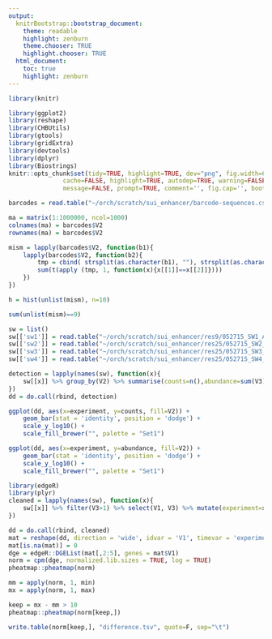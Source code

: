 ```yaml
---
output:
  knitrBootstrap::bootstrap_document:
    theme: readable
    highlight: zenburn
    theme.chooser: TRUE
    highlight.chooser: TRUE
  html_document:
    toc: true
    highlight: zenburn
---
```


```r
library(knitr)

library(ggplot2)
library(reshape)
library(CHBUtils)
library(gtools)
library(gridExtra)
library(devtools)
library(dplyr)
library(Biostrings)
knitr::opts_chunk$set(tidy=TRUE, highlight=TRUE, dev="png", fig.width=6,fig.heigh=6,
               cache=FALSE, highlight=TRUE, autodep=TRUE, warning=FALSE, error=FALSE,
               message=FALSE, prompt=TRUE, comment='', fig.cap='', bootstrap.show.code=FALSE)
```


```r
barcodes = read.table("~/orch/scratch/sui_enhancer/barcode-sequences.csv")
```

```r
ma = matrix(1:1000000, ncol=1000)
colnames(ma) = barcodes$V2
rownames(ma) = barcodes$V2

mism = lapply(barcodes$V2, function(b1){
    lapply(barcodes$V2, function(b2){
        tmp = cbind( strsplit(as.character(b1), ""), strsplit(as.character(b2), ""))
        sum(t(apply (tmp, 1, function(x){x[[1]]==x[[2]]})))
    })
})

h = hist(unlist(mism), n=10)

sum(unlist(mism)==9)
```


```r
sw = list()
sw[['sw1']] = read.table("~/orch/scratch/sui_enhancer/res9/052715_SW1_ATCACG_L001_R1_001_counts.tsv")
sw[['sw2']] = read.table("~/orch/scratch/sui_enhancer/res25/052715_SW2_CGATGT_L001_R1_001_counts.tsv")
sw[['sw3']] = read.table("~/orch/scratch/sui_enhancer/res25/052715_SW3_TTAGGC_L001_R1_001_counts.tsv")
sw[['sw4']] = read.table("~/orch/scratch/sui_enhancer/res25/052715_SW4_TGACCA_L001_R1_001_counts.tsv")
```

```r
detection = lapply(names(sw), function(x){
    sw[[x]] %>% group_by(V2) %>% summarise(counts=n(),abundance=sum(V3)) %>% mutate(experiment=x)
})
dd = do.call(rbind, detection)

ggplot(dd, aes(x=experiment, y=counts, fill=V2)) +
    geom_bar(stat = 'identity', position = 'dodge') +
    scale_y_log10() +
    scale_fill_brewer("", palette = "Set1")

ggplot(dd, aes(x=experiment, y=abundance, fill=V2)) +
    geom_bar(stat = 'identity', position = 'dodge') +
    scale_y_log10() +
    scale_fill_brewer("", palette = "Set1")

```


```r
library(edgeR)
library(plyr)
cleaned = lapply(names(sw), function(x){
    sw[[x]] %>% filter(V3>1) %>% select(V1, V3) %>% mutate(experiment=x)
})

dd = do.call(rbind, cleaned)
mat = reshape(dd, direction = 'wide', idvar = 'V1', timevar = 'experiment')
mat[is.na(mat)] = 0 
dge = edgeR::DGEList(mat[,2:5], genes = mat$V1)
norm = cpm(dge, normalized.lib.sizes = TRUE, log = TRUE)
pheatmap::pheatmap(norm)
```

```r
mm = apply(norm, 1, min)
mx = apply(norm, 1, max)

keep = mx - mm > 10
pheatmap::pheatmap(norm[keep,])

write.table(norm[keep,], "difference.tsv", quote=F, sep="\t")
```



